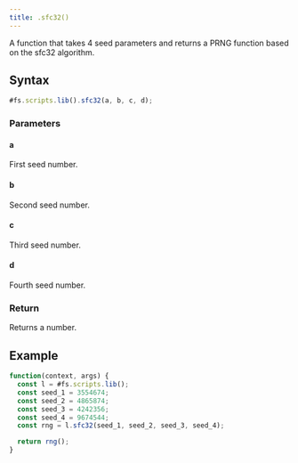 ```yaml
---
title: .sfc32()
---
```


A function that takes 4 seed parameters and returns a PRNG function based on the sfc32 algorithm.

## Syntax

```js
#fs.scripts.lib().sfc32(a, b, c, d);
```

### Parameters

#### a

First seed number.

#### b

Second seed number.

#### c

Third seed number.

#### d

Fourth seed number.

### Return

Returns a number.

## Example

```js
function(context, args) {
  const l = #fs.scripts.lib();
  const seed_1 = 3554674;
  const seed_2 = 4865874;
  const seed_3 = 4242356;
  const seed_4 = 9674544;
  const rng = l.sfc32(seed_1, seed_2, seed_3, seed_4);

  return rng();
}
```
